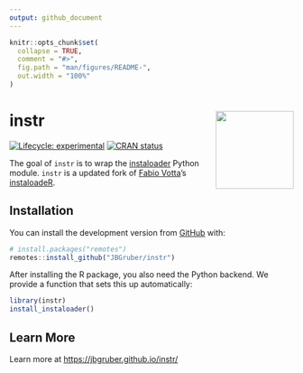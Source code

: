 ```yaml
---
output: github_document
---
```


<!-- README.md is generated from README.Rmd. Please edit that file -->

```r
knitr::opts_chunk$set(
  collapse = TRUE,
  comment = "#>",
  fig.path = "man/figures/README-",
  out.width = "100%"
)
```

# instr <img src="man/figures/logo.png" align="right" height="138" alt="" />

<!-- badges: start -->
[![Lifecycle: experimental](https://img.shields.io/badge/lifecycle-experimental-orange.svg)](https://www.tidyverse.org/lifecycle/#experimental)
[![CRAN status](https://www.r-pkg.org/badges/version/instr)](https://CRAN.R-project.org/package=instr)
<!-- badges: end -->

The goal of `instr` is to wrap the [instaloader](https://github.com/instaloader/instaloader) Python module.
`instr` is a updated fork of [Fabio Votta](https://github.com/favstats)'s [instaloadeR](https://github.com/favstats/instaloadeR).

## Installation

You can install the development version from [GitHub](https://github.com/) with:

```r
# install.packages("remotes")
remotes::install_github("JBGruber/instr")
```

After installing the R package, you also need the Python backend.
We provide a function that sets this up automatically:

```r
library(instr)
install_instaloader()
```

## Learn More

Learn more at <https://jbgruber.github.io/instr/>
